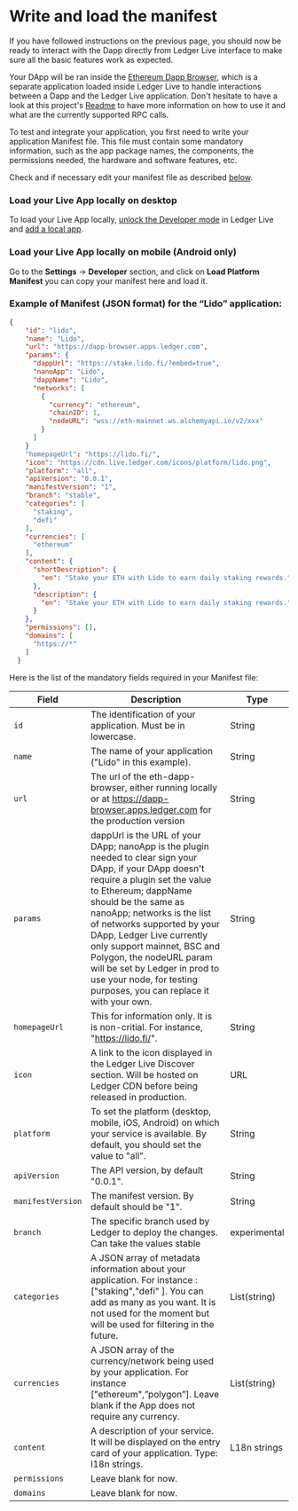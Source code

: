 # Write and load the manifest

If you have followed instructions on the previous page, you should now be ready to interact with the Dapp directly from Ledger Live interface to make sure all the basic features work as expected.

Your DApp will be ran inside the [Ethereum Dapp Browser](https://github.com/LedgerHQ/eth-dapp-browser), which is a separate application loaded inside Ledger Live to handle interactions between a Dapp and the Ledger Live application. Don't hesitate to have a look at this project's [Readme](https://github.com/LedgerHQ/eth-dapp-browser#readme) to have more information on how to use it and what are the currently supported RPC calls.

To test and integrate your application, you first need to write your application Manifest file.
This file must contain some mandatory information, such as the app package names, the components, the permissions needed, the hardware and software features, etc.

Check and if necessary edit your manifest file as described [below](#example-of-manifest-json-format-for-the-lido-application).

### Load your Live App locally on desktop

To load your Live App locally, [unlock the Developer mode](../developer-mode/) in Ledger Live and [add a local app](../developer-mode#add-a-local-app).

### Load your Live App locally on mobile (Android only)

Go to the **Settings** -> **Developer** section, and click on **Load Platform Manifest** you can copy your manifest here and load it.

### Example of Manifest (JSON format) for the “Lido” application:

```json copy
{
    "id": "lido",
    "name": "Lido",
    "url": "https://dapp-browser.apps.ledger.com",
    "params": {
      "dappUrl": "https://stake.lido.fi/?embed=true",
      "nanoApp": "Lido",
      "dappName": "Lido",
      "networks": [
        {
          "currency": "ethereum",
          "chainID": 1,
          "nodeURL": "wss://eth-mainnet.ws.alchemyapi.io/v2/xxx"
        }
      ]
    }
    "homepageUrl": "https://lido.fi/",
    "icon": "https://cdn.live.ledger.com/icons/platform/lido.png",
    "platform": "all",
    "apiVersion": "0.0.1",
    "manifestVersion": "1",
    "branch": "stable",
    "categories": [
      "staking",
      "defi"
    ],
    "currencies": [
      "ethereum"
    ],
    "content": {
      "shortDescription": {
        "en": "Stake your ETH with Lido to earn daily staking rewards."
      },
      "description": {
        "en": "Stake your ETH with Lido to earn daily staking rewards."
      }
    },
    "permissions": [],
    "domains": [
      "https://*"
    ]
  }
```

Here is the list of the mandatory fields required in your Manifest file:

|  Field            |      Description    |  Type   |
|-------------------|---------------------|---------|
| `id`              | The identification of your application. Must be in lowercase. | String |
| `name`            | The name of your application ("Lido" in this example).        | String |
| `url`             | The url of the eth-dapp-browser, either running locally or at https://dapp-browser.apps.ledger.com for the production version | String |
| `params`          | dappUrl is the URL of your DApp; nanoApp is the plugin needed to clear sign your DApp, if your DApp doesn't require a plugin set the value to Ethereum; dappName should be the same as nanoApp; networks is the list of networks supported by your DApp, Ledger Live currently only support mainnet, BSC and Polygon, the nodeURL param will be set by Ledger in prod to use your node, for testing purposes, you can replace it with your own. | String |
| `homepageUrl`     |   This for information only. It is is non-critial. For instance, "https://lido.fi/". | String |
| `icon`            | A link to the icon displayed in the Ledger Live Discover section. Will be hosted on Ledger CDN before being released in production. | URL |
| `platform`        | To set the platform (desktop, mobile, iOS, Android) on which your service is available. By default, you should set the value to "all". | String |
| `apiVersion`      | The API version, by default "0.0.1".                          | String |
| `manifestVersion` | The manifest version. By default should be "1".               | String |
| `branch`          | The specific branch used by Ledger to deploy the changes. Can take the values stable | experimental | debug | soon. By default, you should set it to "stable". The value “soon” will mark your app as “Coming soon” and it won’t be usable. | String |
| `categories`      | A JSON array of metadata information about your application. For instance : ["staking","defi" ]. You can add as many as you want. It is not used for the moment but will be used for filtering in the future. | List(string) |
| `currencies`      | A JSON array of the currency/network being used by your application. For instance ["ethereum",”polygon”]. Leave blank if the App does not require any currency. | List(string) |
| `content`         | A description of your service. It will be displayed on the entry card of your application. Type: l18n strings. | L18n strings |
| `permissions`     | Leave blank for now.   |   |
| `domains`         | Leave blank for now.   |  |
